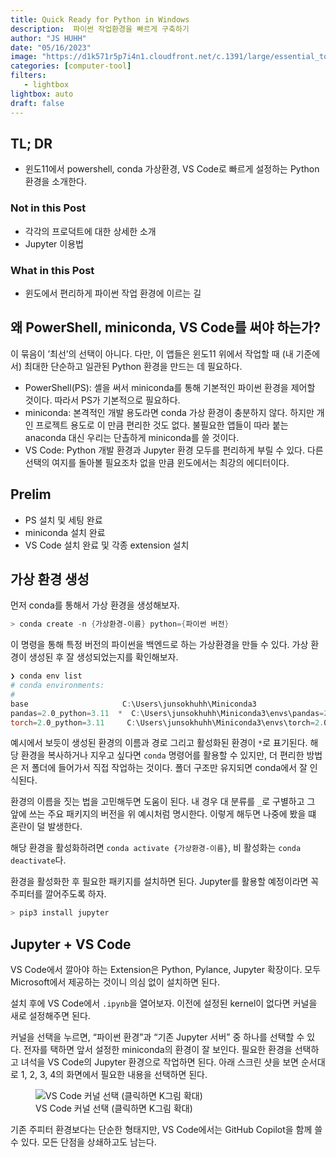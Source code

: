 ```yaml
---
title: Quick Ready for Python in Windows
description:  파이썬 작업환경을 빠르게 구축하기 
author: "JS HUHH"
date: "05/16/2023"
image: "https://d1k571r5p7i4n1.cloudfront.net/c.1391/large/essential_tools_for_home_repair.JPG"
categories: [computer-tool]
filters:
   - lightbox
lightbox: auto
draft: false
---
```


## TL; DR

- 윈도11에서 powershell, conda 가상환경, VS Code로 빠르게 설정하는 Python 환경을 소개한다. 

### Not in this Post 

- 각각의 프로덕트에 대한 상세한 소개 
- Jupyter 이용법 

### What in this Post 

- 윈도에서 편리하게 파이썬 작업 환경에 이르는 길 

## 왜 PowerShell, miniconda, VS Code를 써야 하는가? 

이 묶음이 '최선'의 선택이 아니다. 다만, 이 앱들은 윈도11 위에서 작업할 때 (내 기준에서) 최대한 단순하고 일관된 Python 환경을 만드는 데 필요하다. 

- PowerShell(PS): 셸을 써서 miniconda를 통해 기본적인 파이썬 환경을 제어할 것이다. 따라서 PS가 기본적으로 필요하다. 
- miniconda: 본격적인 개발 용도라면 conda 가상 환경이 충분하지 않다. 하지만 개인 프로젝트 용도로 이 만큼 편리한 것도 없다. 불필요한 앱들이 따라 붙는 anaconda 대신 우리는 단촐하게 miniconda를 쓸 것이다. 
- VS Code: Python 개발 환경과 Jupyter 환경 모두를 편리하게 부릴 수 있다. 다른 선택의 여지를 돌아볼 필요조차 없을 만큼 윈도에서는 최강의 에디터이다. 

## Prelim 

- PS 설치 및 세팅 완료 
- miniconda 설치 완료 
- VS Code 설치 완료 및 각종 extension 설치

## 가상 환경 생성 

먼저 conda를 통해서 가상 환경을 생성해보자. 

```powershell
> conda create -n {가상환경-이름} python={파이썬 버전}
```

이 명령을 통해 특정 버전의 파이썬을 백엔드로 하는 가상환경을 만들 수 있다. 가상 환경이 생성된 후 잘 생성되었는지를 확인해보자. 

```powershell
❯ conda env list
# conda environments:
#
base                     C:\Users\junsokhuhh\Miniconda3
pandas=2.0_python=3.11  *  C:\Users\junsokhuhh\Miniconda3\envs\pandas=2.0_python=3.11
torch=2.0_python=3.11     C:\Users\junsokhuhh\Miniconda3\envs\torch=2.0_python=3.11
```

예시에서 보듯이 생성된 환경의 이름과 경로 그리고 활성화된 환경이 `*`로 표기된다. 해당 환경을 복사하거나 지우고 싶다면 `conda` 명령어를 활용할 수 있지만, 더 편리한 방법은 저 폴더에 들어가서 직접 작업하는 것이다. 폴더 구조만 유지되면 conda에서 잘 인식된다. 

:::{.column-margin}
환경의 이름을 짓는 법을 고민해두면 도움이 된다. 내 경우 대 분류를 `_`로 구별하고 그 앞에 쓰는 주요 패키지의 버전을 위 예시처럼 명시한다. 이렇게 해두면 나중에 봤을 떄 혼란이 덜 발생한다. 
:::

해당 환경을 활성화하려면 `conda activate {가상환경-이름}`, 비 활성화는 `conda deactivate`다. 

환경을 활성화한 후 필요한 패키지를 설치하면 된다. Jupyter를 활용할 예정이라면 꼭 주피터를 깔어주도록 하자. 

```powershell
> pip3 install jupyter 
```

## Jupyter + VS Code 

VS Code에서 깔아야 하는 Extension은 Python, Pylance, Jupyter 확장이다. 모두 Microsoft에서 제공하는 것이니 의심 없이 설치하면 된다. 

설치 후에 VS Code에서 `.ipynb`을 열어보자. 이전에 설정된 kernel이 없다면 커널을 새로 설정해주면 된다. 

커널을 선택을 누르면, "파이썬 환경"과 "기존 Jupyter 서버" 중 하나를 선택할 수 있다. 전자를 택하면 앞서 설정한 miniconda의 환경이 잘 보인다. 필요한 환경을 선택하고 녀석을 VS Code의 Jupyter 환경으로 작업하면 된다. 아래 스크린 샷을 보면 순서대로 1, 2, 3, 4의 화면에서 필요한 내용을 선택하면 된다. 

:::{layout="[-20, 85, -20]" layout-valign="bottom"}
![VS Code 커널 선택 (클릭하면 K그림 확대)](images/vscode_kernel.png)
:::

기존 주피터 환경보다는 단순한 형태지만, VS Code에서는 GitHub Copilot을 함께 쓸 수 있다. 모든 단점을 상쇄하고도 남는다. 


